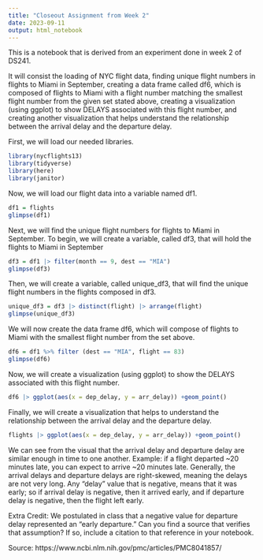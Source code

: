 ---
title: "Closeout Assignment from Week 2"
date: 2023-09-11
output: html_notebook
---

This is a notebook that is derived from an experiment done in week 2 of DS241.

It will consist the loading of NYC flight data, finding unique flight numbers in flights to Miami in September, creating a data frame called df6, which is composed of flights to Miami with a flight number matching the smallest flight number from the given set stated above, creating a visualization (using ggplot) to show DELAYS associated with this flight number, and creating another visualization that helps understand the relationship between the arrival delay and the departure delay.

First, we will load our needed libraries.
```{r}
library(nycflights13)
library(tidyverse)
library(here)
library(janitor)
```

Now, we will load our flight data into a variable named df1.
```{r}
df1 = flights
glimpse(df1)
```

Next, we will find the unique flight numbers for flights to Miami in September.
To begin, we will create a variable, called df3, that will hold the flights to Miami in September
```{r}
df3 = df1 |> filter(month == 9, dest == "MIA")
glimpse(df3)
```

Then, we will create a variable, called unique_df3, that will find the unique flight numbers in the flights composed in df3.
```{r}
unique_df3 = df3 |> distinct(flight) |> arrange(flight)
glimpse(unique_df3)
```

We will now create the data frame df6, which will compose of flights to Miami with the smallest flight number from the set above.
```{r}
df6 = df1 %>% filter (dest == "MIA", flight == 83)
glimpse(df6)
```

Now, we will create a visualization (using ggplot) to show the DELAYS associated with this flight number.
```{r}
df6 |> ggplot(aes(x = dep_delay, y = arr_delay)) +geom_point()
```


Finally, we will create a visualization that helps to understand the relationship between the arrival delay and the departure delay.
```{r}
flights |> ggplot(aes(x = dep_delay, y = arr_delay)) +geom_point()
```
We can see from the visual that the arrival delay and departure delay are similar enough in time to one another. Example: if a flight departed ~20 minutes late, you can expect to arrive ~20 minutes late. Generally, the arrival delays and departure delays are right-skewed, meaning the delays are not very long. Any "delay" value that is negative, means that it was early; so if arrival delay is negative, then it arrived early, and if departure delay is negative, then the flight left early.

Extra Credit: We postulated in class that a negative value for departure delay represented an "early departure." Can you find a source that verifies that assumption? If so, include a citation to that reference in your notebook.

Source: https://www.ncbi.nlm.nih.gov/pmc/articles/PMC8041857/